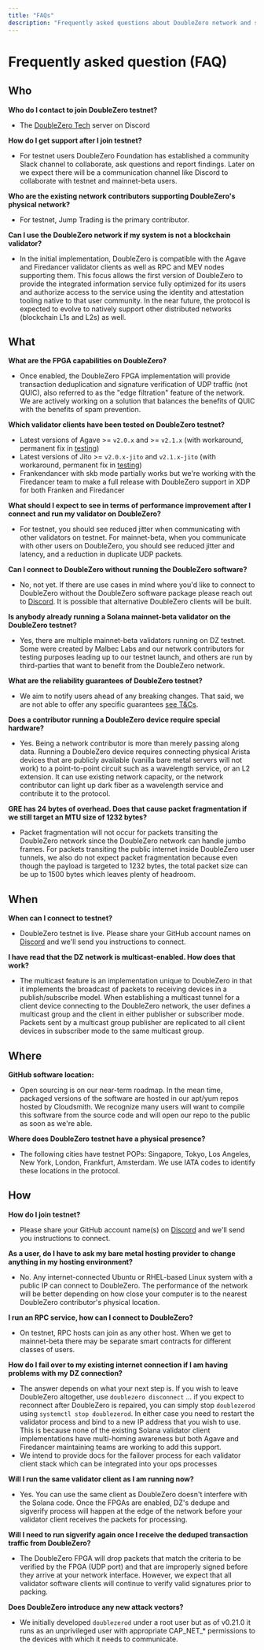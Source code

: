 ```yaml
---
title: "FAQs"
description: "Frequently asked questions about DoubleZero network and services"
---
```


# Frequently asked question (FAQ)

## Who

**Who do I contact to join DoubleZero testnet?**

- The [DoubleZero Tech](https://discord.com/channels/1341597747932958802/1344323790464880701) server on Discord

**How do I get support after I join testnet?**

- For testnet users DoubleZero Foundation has established a community Slack channel to collaborate, ask questions and report findings. Later on we expect there will be a communication channel like Discord to collaborate with testnet and mainnet-beta users.

**Who are the existing network contributors supporting DoubleZero's physical network?**

- For testnet, Jump Trading is the primary contributor.

**Can I use the DoubleZero network if my system is not a blockchain validator?**

- In the initial implementation, DoubleZero is compatible with the Agave and Firedancer validator clients as well as RPC and MEV nodes supporting them. This focus allows the first version of DoubleZero to provide the integrated information service fully optimized for its users and authorize access to the service using the identity and attestation tooling native to that user community. In the near future, the protocol is expected to evolve to natively support other distributed networks (blockchain L1s and L2s) as well.

## What

**What are the FPGA capabilities on DoubleZero?**

- Once enabled, the DoubleZero FPGA implementation will provide transaction deduplication and signature verification of UDP traffic (not QUIC), also referred to as the "edge filtration" feature of the network. We are actively working on a solution that balances the benefits of QUIC with the benefits of spam prevention.

**Which validator clients have been tested on DoubleZero testnet?**

- Latest versions of Agave >= `v2.0.x` and >= `v2.1.x` (with workaround, permanent fix in [testing](https://github.com/anza-xyz/agave/pull/4581))
- Latest versions of Jito >= `v2.0.x-jito` and `v2.1.x-jito` (with workaround, permanent fix in [testing](https://github.com/jito-foundation/jito-solana/pull/770))
- Frankendancer with skb mode partially works but we're working with the Firedancer team to make a full release with DoubleZero support in XDP for both Franken and Firedancer

**What should I expect to see in terms of performance improvement after I connect and run my validator on DoubleZero?**

- For testnet, you should see reduced jitter when communicating with other validators on testnet. For mainnet-beta, when you communicate with other users on DoubleZero, you should see reduced jitter and latency, and a reduction in duplicate UDP packets.

**Can I connect to DoubleZero without running the DoubleZero software?**

- No, not yet. If there are use cases in mind where you'd like to connect to DoubleZero without the DoubleZero software package please reach out to [Discord](https://discord.com/channels/1341597747932958802/1344323790464880701). It is possible that alternative DoubleZero clients will be built.

**Is anybody already running a Solana mainnet-beta validator on the DoubleZero testnet?**

- Yes, there are multiple mainnet-beta validators running on DZ testnet. Some were created by Malbec Labs and our network contributors for testing purposes leading up to our testnet launch, and others are run by third-parties that want to benefit from the DoubleZero network.

**What are the reliability guarantees of DoubleZero testnet?**

- We aim to notify users ahead of any breaking changes. That said, we are not able to offer any specific guarantees [see T&Cs](https://doublezero.xyz/terms.pdf).

**Does a contributor running a DoubleZero device require special hardware?**

- Yes. Being a network contributor is more than merely passing along data. Running a DoubleZero device requires connecting physical Arista devices that are publicly available (vanilla bare metal servers will not work) to a point-to-point circuit such as a wavelength service, or an L2 extension. It can use existing network capacity, or the network contributor can light up dark fiber as a wavelength service and contribute it to the protocol.

**GRE has 24 bytes of overhead. Does that cause packet fragmentation if we still target an MTU size of 1232 bytes?**

- Packet fragmentation will not occur for packets transiting the DoubleZero network since the DoubleZero network can handle jumbo frames. For packets transiting the public internet inside DoubleZero user tunnels, we also do not expect packet fragmentation because even though the payload is targeted to 1232 bytes, the total packet size can be up to 1500 bytes which leaves plenty of headroom.

## When

**When can I connect to testnet?**

- DoubleZero testnet is live. Please share your GitHub account names on [Discord](https://discord.com/channels/1341597747932958802/1344323790464880701) and we'll send you instructions to connect.

**I have read that the DZ network is multicast-enabled. How does that work?**

- The multicast feature is an implementation unique to DoubleZero in that it implements the broadcast of packets to receiving devices in a publish/subscribe model. When establishing a multicast tunnel for a client device connecting to the DoubleZero network, the user defines a multicast group and the client in either publisher or subscriber mode. Packets sent by a multicast group publisher are replicated to all client devices in subscriber mode to the same multicast group.

## Where

**GitHub software location:**

- Open sourcing is on our near-term roadmap. In the mean time, packaged versions of the software are hosted in our apt/yum repos hosted by Cloudsmith. We recognize many users will want to compile this software from the source code and will open our repo to the public as soon as we're able.

**Where does DoubleZero testnet have a physical presence?**

- The following cities have testnet POPs: Singapore, Tokyo, Los Angeles, New York, London, Frankfurt, Amsterdam. We use IATA codes to identify these locations in the protocol.

## How

**How do I join testnet?**

- Please share your GitHub account name(s) on [Discord](https://discord.com/channels/1341597747932958802/1344323790464880701) and we'll send you instructions to connect.

**As a user, do I have to ask my bare metal hosting provider to change anything in my hosting environment?**

- No. Any internet-connected Ubuntu or RHEL-based Linux system with a public IP can connect to DoubleZero. The performance of the network will be better depending on how close your computer is to the nearest DoubleZero contributor's physical location.

**I run an RPC service, how can I connect to DoubleZero?**

- On testnet, RPC hosts can join as any other host. When we get to mainnet-beta there may be separate smart contracts for different classes of users.

**How do I fail over to my existing internet connection if I am having problems with my DZ connection?**

- The answer depends on what your next step is. If you wish to leave DoubleZero altogether, use `doublezero disconnect` … if you expect to reconnect after DoubleZero is repaired, you can simply stop `doublezerod` using `systemctl stop doublezerod`. In either case you need to restart the validator process and bind to a new IP address that you wish to use. This is because none of the existing Solana validator client implementations have multi-homing awareness but both Agave and Firedancer maintaining teams are working to add this support.
- We intend to provide docs for the failover process for each validator client stack which can be integrated into your ops processes

**Will I run the same validator client as I am running now?**

- Yes. You can use the same client as DoubleZero doesn't interfere with the Solana code. Once the FPGAs are enabled, DZ's dedupe and sigverify process will happen at the edge of the network before your validator client receives the packets for processing.

**Will I need to run sigverify again once I receive the deduped transaction traffic from DoubleZero?**

- The DoubleZero FPGA will drop packets that match the criteria to be verified by the FPGA (UDP port) and that are improperly signed before they arrive at your network interface. However, we expect that all validator software clients will continue to verify valid signatures prior to packing.

**Does DoubleZero introduce any new attack vectors?**

- We initially developed `doublezerod` under a root user but as of v0.21.0 it runs as an unprivileged user with appropriate CAP_NET_* permissions to the devices with which it needs to communicate. 